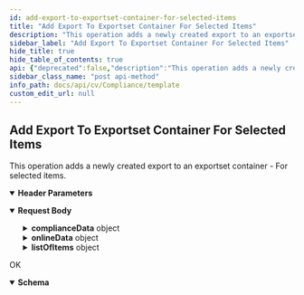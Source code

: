 ```yaml
---
id: add-export-to-exportset-container-for-selected-items
title: "Add Export To Exportset Container For Selected Items"
description: "This operation adds a newly created export to an exportset container - For selected items."
sidebar_label: "Add Export To Exportset Container For Selected Items"
hide_title: true
hide_table_of_contents: true
api: {"deprecated":false,"description":"This operation adds a newly created export to an exportset container - For selected items.","operationId":"Add Export To Exportset Container For Selected Items","parameters":[{"description":"","in":"header","name":"Authtoken","required":true,"schema":{"example":"{{TOKEN}}","type":"string"}}],"tags":["Compliance"],"requestBody":{"content":{"application/json":{"schema":{"type":"object","properties":{"complianceData":{"type":"object","properties":{"mode":{"type":"integer"},"restoreType":{"type":"integer"},"downLoadDesc":{"type":"string"},"destContainer":{"type":"object","properties":{"capabilities":{"type":"integer"},"containerFullName":{"type":"string"},"containerType":{"type":"integer"},"createTime":{"type":"integer"},"containerName":{"type":"string"},"deDuplicateFields":{"type":"string"},"containerOwnerType":{"type":"integer"},"comment":{"type":"string"},"attribute":{"type":"integer"},"containerId":{"type":"integer"},"containerGuid":{"type":"string"},"ownerInfo":{"type":"object","properties":{"aliasName":{"type":"string"},"userGuid":{"type":"string"},"userName":{"type":"string"}}}}},"originatingContainer":{"type":"object","properties":{"containerOwnerType":{"type":"integer"}}},"options":{"type":"object","properties":{}}}},"onlineData":{"type":"object","properties":{"downloadStatus":{"type":"integer"}}},"listOfItems":{"type":"object","properties":{"resultItem":{"type":"array","items":{"type":"object","properties":{"modifiedTime":{"type":"integer"},"fileName":{"type":"string"},"viewsourceurl":{"type":"string"},"folderPathHTML":{"type":"string"},"folderPath":{"type":"string"},"appId":{"type":"integer"},"cloudId":{"type":"integer"},"sizeKB":{"type":"integer"},"dataType":{"type":"integer"},"turboGuid":{"type":"string"},"jobId":{"type":"integer"},"clientName":{"type":"string"},"fileNameHTML":{"type":"string"},"aFileOffset":{"type":"integer"},"aFileId":{"type":"integer"},"appType":{"type":"integer"},"clientId":{"type":"integer"},"commcellNo":{"type":"integer"},"documentId":{"type":"string"},"backupTime":{"type":"integer"},"appSpecific":{"type":"object","properties":{"appSpecificFlags":{"type":"object","properties":{"deleted":{"type":"boolean"},"stub":{"type":"boolean"}}},"eMail":{"type":"object","properties":{"smtpFromHTML":{"type":"string"},"subject":{"type":"string"},"importance":{"type":"integer"},"smtpFrom":{"type":"string"},"subjectHTML":{"type":"string"},"mailBox":{"type":"string"},"links":{"type":"string"},"from":{"type":"string"},"fromHTML":{"type":"string"},"hasAttach":{"type":"string"}}}}},"tags":{"type":"object","properties":{}}}}}}}},"x-examples":{"Example 1":{"complianceData":{"mode":2,"restoreType":17,"downLoadDesc":"test2","destContainer":{"capabilities":4328650375167,"containerFullName":"compliancesearch_exportset","containerType":9503,"createTime":1597160438,"containerName":"compliancesearch_exportset","deDuplicateFields":"","containerOwnerType":1,"comment":"Export set for client - containerName","attribute":0,"containerId":86,"containerGuid":"C6810F3A-F4E1-4C1E-8E74-E7447C0F660A","ownerInfo":{"aliasName":"testadmin","userGuid":"A37C0717-9CAC-4D64-8F5C-AC0443D9FCAF","userName":"Administrator"}},"originatingContainer":{"containerOwnerType":1},"options":{}},"onlineData":{"downloadStatus":0},"listOfItems":{"resultItem":[{"modifiedTime":1617904446,"fileName":"Meeting Notes: Board Review - 318833352","viewsourceurl":"http://devincs.testexch.commvault.com:20000/viewsourceservlet?docid=bad30bdad799b2f98933c3cff606fad3330e790409ae8a0441d8e2c25d9f3744&juniper=query.ANY(*)&returntype=xml&nodes=devincs.testexch.commvault.com:20000/,devincs.testexch.commvault.com:20000/,devincs.testexch.commvault.com:20000/,devincs.testexch.commvault.com:20000/,devincs.testexch.commvault.com:20000/,devincs.testexch.commvault.com:20000/,devincs.testexch.commvault.com:20000/,devincs.testexch.commvault.com:20000/,devincs.testexch.commvault.com:20000/,devincs.testexch.commvault.com:20000/,devincs.testexch.commvault.com:20000/,devincs.testexch.commvault.com:20000/,devincs.testexch.commvault.com:20000/,devincs.testexch.commvault.com:20000/,devincs.testexch.commvault.com:20000/,devincs.testexch.commvault.com:20000/","folderPathHTML":"Inbox","folderPath":"Inbox","appId":12,"cloudId":4,"sizeKB":3360,"dataType":2,"turboGuid":"bad30bdad799b2f98933c3cff606fad3330e790409ae8a0441d8e2c25d9f3744","jobId":51746,"clientName":"ExchangeUserMB","fileNameHTML":"Meeting Notes: Board Review - 318833352","aFileOffset":9626915,"aFileId":3434,"appType":137,"clientId":7,"commcellNo":253286789,"documentId":"bad30bdad799b2f98933c3cff606fad3330e790409ae8a0441d8e2c25d9f3744","backupTime":1618209010,"appSpecific":{"appSpecificFlags":{"deleted":false,"stub":false},"eMail":{"smtpFromHTML":"alice.crimmins@testexch.commvault.com","subject":"Meeting Notes: Board Review - 318833352","importance":1,"smtpFrom":"alice.crimmins@testexch.commvault.com","subjectHTML":"Meeting Notes: Board Review - 318833352","mailBox":"Brit Prawat (brit.prawat@testexch.commvault.com)","links":"/MB/{E75A3306X971FX479CX86B0X00775D56E9FA}/Inbox/bad30bdad799b2f98933c3cff606fad3330e790409ae8a0441d8e2c25d9f3744","from":"alice.crimmins@testexch.commvault.com","fromHTML":"alice.crimmins@testexch.commvault.com","hasAttach":"false"}},"tags":{}},{"modifiedTime":1617904446,"fileName":"Meeting Notes: Board Review - 318833352","viewsourceurl":"http://devincs.testexch.commvault.com:20000/viewsourceservlet?docid=e501fde423f87fcf966a9560ae2284799e3d62a422a92652a4bbae6683772f8e&juniper=query.ANY(*)&returntype=xml&nodes=devincs.testexch.commvault.com:20000/,devincs.testexch.commvault.com:20000/,devincs.testexch.commvault.com:20000/,devincs.testexch.commvault.com:20000/,devincs.testexch.commvault.com:20000/,devincs.testexch.commvault.com:20000/,devincs.testexch.commvault.com:20000/,devincs.testexch.commvault.com:20000/,devincs.testexch.commvault.com:20000/,devincs.testexch.commvault.com:20000/,devincs.testexch.commvault.com:20000/,devincs.testexch.commvault.com:20000/,devincs.testexch.commvault.com:20000/,devincs.testexch.commvault.com:20000/,devincs.testexch.commvault.com:20000/,devincs.testexch.commvault.com:20000/","folderPathHTML":"Inbox","folderPath":"Inbox","appId":12,"cloudId":4,"sizeKB":3358,"dataType":2,"turboGuid":"e501fde423f87fcf966a9560ae2284799e3d62a422a92652a4bbae6683772f8e","jobId":51746,"clientName":"ExchangeUserMB","fileNameHTML":"Meeting Notes: Board Review - 318833352","aFileOffset":25339898,"aFileId":3435,"appType":137,"clientId":7,"commcellNo":253286789,"documentId":"e501fde423f87fcf966a9560ae2284799e3d62a422a92652a4bbae6683772f8e","backupTime":1618209010,"appSpecific":{"appSpecificFlags":{"deleted":false,"stub":false},"eMail":{"smtpFromHTML":"alice.crimmins@testexch.commvault.com","subject":"Meeting Notes: Board Review - 318833352","importance":1,"smtpFrom":"alice.crimmins@testexch.commvault.com","subjectHTML":"Meeting Notes: Board Review - 318833352","mailBox":"Ashley Flowers (ashley.flowers@testexch.commvault.com)","links":"/MB/{C2E488FBX107FX4B76X99E2XEEAA47065E5A}/Inbox/e501fde423f87fcf966a9560ae2284799e3d62a422a92652a4bbae6683772f8e","from":"alice.crimmins@testexch.commvault.com","fromHTML":"alice.crimmins@testexch.commvault.com","hasAttach":"false"}},"tags":{}}]}}}},"examples":{"Add Export To Exportset Container For Selected Items":{"value":{"complianceData":{"mode":2,"restoreType":17,"downLoadDesc":"test2","destContainer":{"capabilities":4328650375167,"containerFullName":"compliancesearch_exportset","containerType":9503,"createTime":1597160438,"containerName":"compliancesearch_exportset","deDuplicateFields":"","containerOwnerType":1,"comment":"Export set for client - containerName","attribute":0,"containerId":86,"containerGuid":"C6810F3A-F4E1-4C1E-8E74-E7447C0F660A","ownerInfo":{"aliasName":"testadmin","userGuid":"A37C0717-9CAC-4D64-8F5C-AC0443D9FCAF","userName":"Administrator"}},"originatingContainer":{"containerOwnerType":1},"options":{}},"onlineData":{"downloadStatus":0},"listOfItems":{"resultItem":[{"modifiedTime":1617904446,"fileName":"Meeting Notes: Board Review - 318833352","viewsourceurl":"http://devincs.testexch.commvault.com:20000/viewsourceservlet?docid=bad30bdad799b2f98933c3cff606fad3330e790409ae8a0441d8e2c25d9f3744&juniper=query.ANY(*)&returntype=xml&nodes=devincs.testexch.commvault.com:20000/,devincs.testexch.commvault.com:20000/,devincs.testexch.commvault.com:20000/,devincs.testexch.commvault.com:20000/,devincs.testexch.commvault.com:20000/,devincs.testexch.commvault.com:20000/,devincs.testexch.commvault.com:20000/,devincs.testexch.commvault.com:20000/,devincs.testexch.commvault.com:20000/,devincs.testexch.commvault.com:20000/,devincs.testexch.commvault.com:20000/,devincs.testexch.commvault.com:20000/,devincs.testexch.commvault.com:20000/,devincs.testexch.commvault.com:20000/,devincs.testexch.commvault.com:20000/,devincs.testexch.commvault.com:20000/","folderPathHTML":"Inbox","folderPath":"Inbox","appId":12,"cloudId":4,"sizeKB":3360,"dataType":2,"turboGuid":"bad30bdad799b2f98933c3cff606fad3330e790409ae8a0441d8e2c25d9f3744","jobId":51746,"clientName":"ExchangeUserMB","fileNameHTML":"Meeting Notes: Board Review - 318833352","aFileOffset":9626915,"aFileId":3434,"appType":137,"clientId":7,"commcellNo":253286789,"documentId":"bad30bdad799b2f98933c3cff606fad3330e790409ae8a0441d8e2c25d9f3744","backupTime":1618209010,"appSpecific":{"appSpecificFlags":{"deleted":false,"stub":false},"eMail":{"smtpFromHTML":"alice.crimmins@testexch.commvault.com","subject":"Meeting Notes: Board Review - 318833352","importance":1,"smtpFrom":"alice.crimmins@testexch.commvault.com","subjectHTML":"Meeting Notes: Board Review - 318833352","mailBox":"Brit Prawat (brit.prawat@testexch.commvault.com)","links":"/MB/{E75A3306X971FX479CX86B0X00775D56E9FA}/Inbox/bad30bdad799b2f98933c3cff606fad3330e790409ae8a0441d8e2c25d9f3744","from":"alice.crimmins@testexch.commvault.com","fromHTML":"alice.crimmins@testexch.commvault.com","hasAttach":"false"}},"tags":{}},{"modifiedTime":1617904446,"fileName":"Meeting Notes: Board Review - 318833352","viewsourceurl":"http://devincs.testexch.commvault.com:20000/viewsourceservlet?docid=e501fde423f87fcf966a9560ae2284799e3d62a422a92652a4bbae6683772f8e&juniper=query.ANY(*)&returntype=xml&nodes=devincs.testexch.commvault.com:20000/,devincs.testexch.commvault.com:20000/,devincs.testexch.commvault.com:20000/,devincs.testexch.commvault.com:20000/,devincs.testexch.commvault.com:20000/,devincs.testexch.commvault.com:20000/,devincs.testexch.commvault.com:20000/,devincs.testexch.commvault.com:20000/,devincs.testexch.commvault.com:20000/,devincs.testexch.commvault.com:20000/,devincs.testexch.commvault.com:20000/,devincs.testexch.commvault.com:20000/,devincs.testexch.commvault.com:20000/,devincs.testexch.commvault.com:20000/,devincs.testexch.commvault.com:20000/,devincs.testexch.commvault.com:20000/","folderPathHTML":"Inbox","folderPath":"Inbox","appId":12,"cloudId":4,"sizeKB":3358,"dataType":2,"turboGuid":"e501fde423f87fcf966a9560ae2284799e3d62a422a92652a4bbae6683772f8e","jobId":51746,"clientName":"ExchangeUserMB","fileNameHTML":"Meeting Notes: Board Review - 318833352","aFileOffset":25339898,"aFileId":3435,"appType":137,"clientId":7,"commcellNo":253286789,"documentId":"e501fde423f87fcf966a9560ae2284799e3d62a422a92652a4bbae6683772f8e","backupTime":1618209010,"appSpecific":{"appSpecificFlags":{"deleted":false,"stub":false},"eMail":{"smtpFromHTML":"alice.crimmins@testexch.commvault.com","subject":"Meeting Notes: Board Review - 318833352","importance":1,"smtpFrom":"alice.crimmins@testexch.commvault.com","subjectHTML":"Meeting Notes: Board Review - 318833352","mailBox":"Ashley Flowers (ashley.flowers@testexch.commvault.com)","links":"/MB/{C2E488FBX107FX4B76X99E2XEEAA47065E5A}/Inbox/e501fde423f87fcf966a9560ae2284799e3d62a422a92652a4bbae6683772f8e","from":"alice.crimmins@testexch.commvault.com","fromHTML":"alice.crimmins@testexch.commvault.com","hasAttach":"false"}},"tags":{}}]}}}}}}},"responses":{"200":{"description":"OK","content":{"application/json":{"schema":{"type":"object","properties":{"jobId":{"type":"integer"},"downloadId":{"type":"string"}},"x-examples":{"Example 1":{"jobId":51821,"downloadId":"7a374148-f730-4b8a-ae80-58ecf61b0eea"}}}}}}},"method":"post","path":"/Download","servers":[{"url":"http://{hostname}/webconsole/api","variables":{"hostname":{"default":"localhost","description":"Webconsole"}}}],"jsonRequestBodyExample":{"complianceData":{"mode":0,"restoreType":0,"downLoadDesc":"string","destContainer":{"capabilities":0,"containerFullName":"string","containerType":0,"createTime":0,"containerName":"string","deDuplicateFields":"string","containerOwnerType":0,"comment":"string","attribute":0,"containerId":0,"containerGuid":"string","ownerInfo":{"aliasName":"string","userGuid":"string","userName":"string"}},"originatingContainer":{"containerOwnerType":0},"options":{}},"onlineData":{"downloadStatus":0},"listOfItems":{"resultItem":[{"modifiedTime":0,"fileName":"string","viewsourceurl":"string","folderPathHTML":"string","folderPath":"string","appId":0,"cloudId":0,"sizeKB":0,"dataType":0,"turboGuid":"string","jobId":0,"clientName":"string","fileNameHTML":"string","aFileOffset":0,"aFileId":0,"appType":0,"clientId":0,"commcellNo":0,"documentId":"string","backupTime":0,"appSpecific":{"appSpecificFlags":{"deleted":true,"stub":true},"eMail":{"smtpFromHTML":"string","subject":"string","importance":0,"smtpFrom":"string","subjectHTML":"string","mailBox":"string","links":"string","from":"string","fromHTML":"string","hasAttach":"string"}},"tags":{}}]}},"info":{"title":"Template","contact":{},"version":"1.0","description":"Template"},"postman":{"name":"Add Export To Exportset Container For Selected Items","description":{"content":"This operation adds a newly created export to an exportset container - For selected items.","type":"text/plain"},"url":{"path":["Download"],"host":["{{baseUrl}}"],"query":[],"variable":[]},"header":[{"disabled":false,"description":{"content":"(Required) ","type":"text/plain"},"key":"Authtoken","value":""},{"key":"Content-Type","value":"application/json"},{"key":"Accept","value":"application/json"}],"method":"POST","body":{"mode":"raw","raw":"\"\"","options":{"raw":{"language":"json"}}}}}
sidebar_class_name: "post api-method"
info_path: docs/api/cv/Compliance/template
custom_edit_url: null
---
```



## Add Export To Exportset Container For Selected Items



This operation adds a newly created export to an exportset container - For selected items.

<details style={{"marginBottom":"1rem"}} data-collapsed={false} open={true}><summary style={{}}><strong>Header Parameters</strong></summary><div><ul><ParamsItem className={"paramsItem"} param={{"description":"","in":"header","name":"Authtoken","required":true,"schema":{"example":"{{TOKEN}}","type":"string"}}}></ParamsItem></ul></div></details><MimeTabs><TabItem label={"application/json"} value={"application/json-schema"}><details style={{}} data-collapsed={false} open={true}><summary style={{"textAlign":"left"}}><strong>Request Body</strong></summary><div style={{"textAlign":"left","marginLeft":"1rem"}}></div><ul style={{"marginLeft":"1rem"}}><SchemaItem collapsible={true} className={"schemaItem"}><details style={{}}><summary style={{}}><strong>complianceData</strong><span style={{"opacity":"0.6"}}> object</span></summary><div style={{"marginLeft":"1rem"}}><SchemaItem collapsible={false} name={"mode"} required={false} deprecated={undefined} schemaDescription={undefined} schemaName={"integer"} qualifierMessage={undefined} defaultValue={undefined}></SchemaItem><SchemaItem collapsible={false} name={"restoreType"} required={false} deprecated={undefined} schemaDescription={undefined} schemaName={"integer"} qualifierMessage={undefined} defaultValue={undefined}></SchemaItem><SchemaItem collapsible={false} name={"downLoadDesc"} required={false} deprecated={undefined} schemaDescription={undefined} schemaName={"string"} qualifierMessage={undefined} defaultValue={undefined}></SchemaItem><SchemaItem collapsible={true} className={"schemaItem"}><details style={{}}><summary style={{}}><strong>destContainer</strong><span style={{"opacity":"0.6"}}> object</span></summary><div style={{"marginLeft":"1rem"}}><SchemaItem collapsible={false} name={"capabilities"} required={false} deprecated={undefined} schemaDescription={undefined} schemaName={"integer"} qualifierMessage={undefined} defaultValue={undefined}></SchemaItem><SchemaItem collapsible={false} name={"containerFullName"} required={false} deprecated={undefined} schemaDescription={undefined} schemaName={"string"} qualifierMessage={undefined} defaultValue={undefined}></SchemaItem><SchemaItem collapsible={false} name={"containerType"} required={false} deprecated={undefined} schemaDescription={undefined} schemaName={"integer"} qualifierMessage={undefined} defaultValue={undefined}></SchemaItem><SchemaItem collapsible={false} name={"createTime"} required={false} deprecated={undefined} schemaDescription={undefined} schemaName={"integer"} qualifierMessage={undefined} defaultValue={undefined}></SchemaItem><SchemaItem collapsible={false} name={"containerName"} required={false} deprecated={undefined} schemaDescription={undefined} schemaName={"string"} qualifierMessage={undefined} defaultValue={undefined}></SchemaItem><SchemaItem collapsible={false} name={"deDuplicateFields"} required={false} deprecated={undefined} schemaDescription={undefined} schemaName={"string"} qualifierMessage={undefined} defaultValue={undefined}></SchemaItem><SchemaItem collapsible={false} name={"containerOwnerType"} required={false} deprecated={undefined} schemaDescription={undefined} schemaName={"integer"} qualifierMessage={undefined} defaultValue={undefined}></SchemaItem><SchemaItem collapsible={false} name={"comment"} required={false} deprecated={undefined} schemaDescription={undefined} schemaName={"string"} qualifierMessage={undefined} defaultValue={undefined}></SchemaItem><SchemaItem collapsible={false} name={"attribute"} required={false} deprecated={undefined} schemaDescription={undefined} schemaName={"integer"} qualifierMessage={undefined} defaultValue={undefined}></SchemaItem><SchemaItem collapsible={false} name={"containerId"} required={false} deprecated={undefined} schemaDescription={undefined} schemaName={"integer"} qualifierMessage={undefined} defaultValue={undefined}></SchemaItem><SchemaItem collapsible={false} name={"containerGuid"} required={false} deprecated={undefined} schemaDescription={undefined} schemaName={"string"} qualifierMessage={undefined} defaultValue={undefined}></SchemaItem><SchemaItem collapsible={true} className={"schemaItem"}><details style={{}}><summary style={{}}><strong>ownerInfo</strong><span style={{"opacity":"0.6"}}> object</span></summary><div style={{"marginLeft":"1rem"}}><SchemaItem collapsible={false} name={"aliasName"} required={false} deprecated={undefined} schemaDescription={undefined} schemaName={"string"} qualifierMessage={undefined} defaultValue={undefined}></SchemaItem><SchemaItem collapsible={false} name={"userGuid"} required={false} deprecated={undefined} schemaDescription={undefined} schemaName={"string"} qualifierMessage={undefined} defaultValue={undefined}></SchemaItem><SchemaItem collapsible={false} name={"userName"} required={false} deprecated={undefined} schemaDescription={undefined} schemaName={"string"} qualifierMessage={undefined} defaultValue={undefined}></SchemaItem></div></details></SchemaItem></div></details></SchemaItem><SchemaItem collapsible={true} className={"schemaItem"}><details style={{}}><summary style={{}}><strong>originatingContainer</strong><span style={{"opacity":"0.6"}}> object</span></summary><div style={{"marginLeft":"1rem"}}><SchemaItem collapsible={false} name={"containerOwnerType"} required={false} deprecated={undefined} schemaDescription={undefined} schemaName={"integer"} qualifierMessage={undefined} defaultValue={undefined}></SchemaItem></div></details></SchemaItem><SchemaItem collapsible={true} className={"schemaItem"}><details style={{}}><summary style={{}}><strong>options</strong><span style={{"opacity":"0.6"}}> object</span></summary><div style={{"marginLeft":"1rem"}}></div></details></SchemaItem></div></details></SchemaItem><SchemaItem collapsible={true} className={"schemaItem"}><details style={{}}><summary style={{}}><strong>onlineData</strong><span style={{"opacity":"0.6"}}> object</span></summary><div style={{"marginLeft":"1rem"}}><SchemaItem collapsible={false} name={"downloadStatus"} required={false} deprecated={undefined} schemaDescription={undefined} schemaName={"integer"} qualifierMessage={undefined} defaultValue={undefined}></SchemaItem></div></details></SchemaItem><SchemaItem collapsible={true} className={"schemaItem"}><details style={{}}><summary style={{}}><strong>listOfItems</strong><span style={{"opacity":"0.6"}}> object</span></summary><div style={{"marginLeft":"1rem"}}><SchemaItem collapsible={true} className={"schemaItem"}><details style={{}}><summary style={{}}><strong>resultItem</strong><span style={{"opacity":"0.6"}}> object[]</span></summary><div style={{"marginLeft":"1rem"}}><SchemaItem collapsible={false} name={"modifiedTime"} required={false} deprecated={undefined} schemaDescription={undefined} schemaName={"integer"} qualifierMessage={undefined} defaultValue={undefined}></SchemaItem><SchemaItem collapsible={false} name={"fileName"} required={false} deprecated={undefined} schemaDescription={undefined} schemaName={"string"} qualifierMessage={undefined} defaultValue={undefined}></SchemaItem><SchemaItem collapsible={false} name={"viewsourceurl"} required={false} deprecated={undefined} schemaDescription={undefined} schemaName={"string"} qualifierMessage={undefined} defaultValue={undefined}></SchemaItem><SchemaItem collapsible={false} name={"folderPathHTML"} required={false} deprecated={undefined} schemaDescription={undefined} schemaName={"string"} qualifierMessage={undefined} defaultValue={undefined}></SchemaItem><SchemaItem collapsible={false} name={"folderPath"} required={false} deprecated={undefined} schemaDescription={undefined} schemaName={"string"} qualifierMessage={undefined} defaultValue={undefined}></SchemaItem><SchemaItem collapsible={false} name={"appId"} required={false} deprecated={undefined} schemaDescription={undefined} schemaName={"integer"} qualifierMessage={undefined} defaultValue={undefined}></SchemaItem><SchemaItem collapsible={false} name={"cloudId"} required={false} deprecated={undefined} schemaDescription={undefined} schemaName={"integer"} qualifierMessage={undefined} defaultValue={undefined}></SchemaItem><SchemaItem collapsible={false} name={"sizeKB"} required={false} deprecated={undefined} schemaDescription={undefined} schemaName={"integer"} qualifierMessage={undefined} defaultValue={undefined}></SchemaItem><SchemaItem collapsible={false} name={"dataType"} required={false} deprecated={undefined} schemaDescription={undefined} schemaName={"integer"} qualifierMessage={undefined} defaultValue={undefined}></SchemaItem><SchemaItem collapsible={false} name={"turboGuid"} required={false} deprecated={undefined} schemaDescription={undefined} schemaName={"string"} qualifierMessage={undefined} defaultValue={undefined}></SchemaItem><SchemaItem collapsible={false} name={"jobId"} required={false} deprecated={undefined} schemaDescription={undefined} schemaName={"integer"} qualifierMessage={undefined} defaultValue={undefined}></SchemaItem><SchemaItem collapsible={false} name={"clientName"} required={false} deprecated={undefined} schemaDescription={undefined} schemaName={"string"} qualifierMessage={undefined} defaultValue={undefined}></SchemaItem><SchemaItem collapsible={false} name={"fileNameHTML"} required={false} deprecated={undefined} schemaDescription={undefined} schemaName={"string"} qualifierMessage={undefined} defaultValue={undefined}></SchemaItem><SchemaItem collapsible={false} name={"aFileOffset"} required={false} deprecated={undefined} schemaDescription={undefined} schemaName={"integer"} qualifierMessage={undefined} defaultValue={undefined}></SchemaItem><SchemaItem collapsible={false} name={"aFileId"} required={false} deprecated={undefined} schemaDescription={undefined} schemaName={"integer"} qualifierMessage={undefined} defaultValue={undefined}></SchemaItem><SchemaItem collapsible={false} name={"appType"} required={false} deprecated={undefined} schemaDescription={undefined} schemaName={"integer"} qualifierMessage={undefined} defaultValue={undefined}></SchemaItem><SchemaItem collapsible={false} name={"clientId"} required={false} deprecated={undefined} schemaDescription={undefined} schemaName={"integer"} qualifierMessage={undefined} defaultValue={undefined}></SchemaItem><SchemaItem collapsible={false} name={"commcellNo"} required={false} deprecated={undefined} schemaDescription={undefined} schemaName={"integer"} qualifierMessage={undefined} defaultValue={undefined}></SchemaItem><SchemaItem collapsible={false} name={"documentId"} required={false} deprecated={undefined} schemaDescription={undefined} schemaName={"string"} qualifierMessage={undefined} defaultValue={undefined}></SchemaItem><SchemaItem collapsible={false} name={"backupTime"} required={false} deprecated={undefined} schemaDescription={undefined} schemaName={"integer"} qualifierMessage={undefined} defaultValue={undefined}></SchemaItem><SchemaItem collapsible={true} className={"schemaItem"}><details style={{}}><summary style={{}}><strong>appSpecific</strong><span style={{"opacity":"0.6"}}> object</span></summary><div style={{"marginLeft":"1rem"}}><SchemaItem collapsible={true} className={"schemaItem"}><details style={{}}><summary style={{}}><strong>appSpecificFlags</strong><span style={{"opacity":"0.6"}}> object</span></summary><div style={{"marginLeft":"1rem"}}><SchemaItem collapsible={false} name={"deleted"} required={false} deprecated={undefined} schemaDescription={undefined} schemaName={"boolean"} qualifierMessage={undefined} defaultValue={undefined}></SchemaItem><SchemaItem collapsible={false} name={"stub"} required={false} deprecated={undefined} schemaDescription={undefined} schemaName={"boolean"} qualifierMessage={undefined} defaultValue={undefined}></SchemaItem></div></details></SchemaItem><SchemaItem collapsible={true} className={"schemaItem"}><details style={{}}><summary style={{}}><strong>eMail</strong><span style={{"opacity":"0.6"}}> object</span></summary><div style={{"marginLeft":"1rem"}}><SchemaItem collapsible={false} name={"smtpFromHTML"} required={false} deprecated={undefined} schemaDescription={undefined} schemaName={"string"} qualifierMessage={undefined} defaultValue={undefined}></SchemaItem><SchemaItem collapsible={false} name={"subject"} required={false} deprecated={undefined} schemaDescription={undefined} schemaName={"string"} qualifierMessage={undefined} defaultValue={undefined}></SchemaItem><SchemaItem collapsible={false} name={"importance"} required={false} deprecated={undefined} schemaDescription={undefined} schemaName={"integer"} qualifierMessage={undefined} defaultValue={undefined}></SchemaItem><SchemaItem collapsible={false} name={"smtpFrom"} required={false} deprecated={undefined} schemaDescription={undefined} schemaName={"string"} qualifierMessage={undefined} defaultValue={undefined}></SchemaItem><SchemaItem collapsible={false} name={"subjectHTML"} required={false} deprecated={undefined} schemaDescription={undefined} schemaName={"string"} qualifierMessage={undefined} defaultValue={undefined}></SchemaItem><SchemaItem collapsible={false} name={"mailBox"} required={false} deprecated={undefined} schemaDescription={undefined} schemaName={"string"} qualifierMessage={undefined} defaultValue={undefined}></SchemaItem><SchemaItem collapsible={false} name={"links"} required={false} deprecated={undefined} schemaDescription={undefined} schemaName={"string"} qualifierMessage={undefined} defaultValue={undefined}></SchemaItem><SchemaItem collapsible={false} name={"from"} required={false} deprecated={undefined} schemaDescription={undefined} schemaName={"string"} qualifierMessage={undefined} defaultValue={undefined}></SchemaItem><SchemaItem collapsible={false} name={"fromHTML"} required={false} deprecated={undefined} schemaDescription={undefined} schemaName={"string"} qualifierMessage={undefined} defaultValue={undefined}></SchemaItem><SchemaItem collapsible={false} name={"hasAttach"} required={false} deprecated={undefined} schemaDescription={undefined} schemaName={"string"} qualifierMessage={undefined} defaultValue={undefined}></SchemaItem></div></details></SchemaItem></div></details></SchemaItem><SchemaItem collapsible={true} className={"schemaItem"}><details style={{}}><summary style={{}}><strong>tags</strong><span style={{"opacity":"0.6"}}> object</span></summary><div style={{"marginLeft":"1rem"}}></div></details></SchemaItem></div></details></SchemaItem></div></details></SchemaItem></ul></details></TabItem></MimeTabs><div><ApiTabs><TabItem label={"200"} value={"200"}><div>

OK

</div><div><MimeTabs schemaType={"response"}><TabItem label={"application/json"} value={"application/json"}><SchemaTabs><TabItem label={"Schema"} value={"Schema"}><details style={{}} data-collapsed={false} open={true}><summary style={{"textAlign":"left"}}><strong>Schema</strong></summary><div style={{"textAlign":"left","marginLeft":"1rem"}}></div><ul style={{"marginLeft":"1rem"}}><SchemaItem collapsible={false} name={"jobId"} required={false} deprecated={undefined} schemaDescription={undefined} schemaName={"integer"} qualifierMessage={undefined} defaultValue={undefined}></SchemaItem><SchemaItem collapsible={false} name={"downloadId"} required={false} deprecated={undefined} schemaDescription={undefined} schemaName={"string"} qualifierMessage={undefined} defaultValue={undefined}></SchemaItem></ul></details></TabItem><TabItem label={"Example (from schema)"} value={"Example (from schema)"}><ResponseSamples responseExample={"{\n  \"jobId\": 0,\n  \"downloadId\": \"string\"\n}"} language={"json"}></ResponseSamples></TabItem></SchemaTabs></TabItem></MimeTabs></div></TabItem></ApiTabs></div>
      
